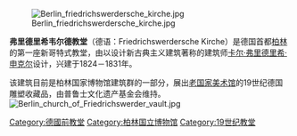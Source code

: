 [[Image:Berlin_friedrichswerdersche_kirche.jpg|thumb]]

'''弗里德里希韦尔德教堂'''（德语：Friedrichswerdersche Kirche）是德国首都[[柏林|柏林]]的第一座新哥特式教堂，由以设计新古典主义建筑著称的建筑师[[卡尔·弗里德里希·申克尔|卡尔·弗里德里希·申克尔]]设计，兴建于1824－1831年。

该建筑目前是柏林国家博物馆建筑群的一部分，展出[[老国家美术馆|老国家美术馆]]的19世纪德国雕塑收藏品，由普鲁士文化遗产基金会维持。
[[Image:Berlin_church_of_Friedrichswerder_vault.jpg|thumb]]
{{Commons|Friedrichswerdersche Kirche|Friedrichswerder Church}}

{{coord|52|30|57|N|13|23|50|E|display=title|region:DE-BE_type:landmark_source:dewiki}}

{{Authority control}}
[[Category:德國前教堂|Category:德國前教堂]]
[[Category:柏林国立博物馆|Category:柏林国立博物馆]]
[[Category:19世纪教堂|Category:19世纪教堂]]